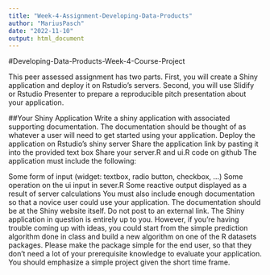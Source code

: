 ```yaml
---
title: "Week-4-Assignment-Developing-Data-Products"
author: "MariusPasch"
date: "2022-11-10"
output: html_document
---
```


#Developing-Data-Products-Week-4-Course-Project

This peer assessed assignment has two parts. First, you will create a Shiny application and deploy it on Rstudio's servers. Second, you will use Slidify or Rstudio Presenter to prepare a reproducible pitch presentation about your application.

##Your Shiny Application
Write a shiny application with associated supporting documentation. The documentation should be thought of as whatever a user will need to get started using your application. Deploy the application on Rstudio's shiny server Share the application link by pasting it into the provided text box Share your server.R and ui.R code on github The application must include the following:

Some form of input (widget: textbox, radio button, checkbox, ...) Some operation on the ui input in sever.R Some reactive output displayed as a result of server calculations You must also include enough documentation so that a novice user could use your application. The documentation should be at the Shiny website itself. Do not post to an external link. The Shiny application in question is entirely up to you. However, if you're having trouble coming up with ideas, you could start from the simple prediction algorithm done in class and build a new algorithm on one of the R datasets packages. Please make the package simple for the end user, so that they don't need a lot of your prerequisite knowledge to evaluate your application. You should emphasize a simple project given the short time frame.
